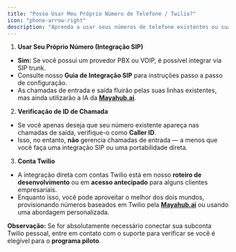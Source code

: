 ```yaml
---
title: "Posso Usar Meu Próprio Número de Telefone / Twilio?"
icon: "phone-arrow-right"
description: "Aprenda a usar seus números de telefone existentes ou sua conta Twilio com a Mayahub.ai por meio de integração SIP ou verificação de ID de chamada "
---
```


1. **Usar Seu Próprio Número (Integração SIP)**

- **Sim:** Se você possui um provedor PBX ou VOIP, é possível integrar via SIP trunk.
- Consulte nosso **Guia de Integração SIP** para instruções passo a passo de configuração.
- As chamadas de entrada e saída fluirão pelas suas linhas existentes, mas ainda utilizarão a IA da [**Mayahub.ai**](http://Mayahub.ai).

2. **Verificação de ID de Chamada**

- Se você apenas deseja que seu número existente apareça nas chamadas de saída, verifique-o como **Caller ID**.
- Isso, no entanto, **não** gerencia chamadas de entrada — a menos que você faça uma integração SIP ou uma portabilidade direta.

3. **Conta Twilio**

- A integração direta com contas Twilio está em nosso **roteiro de desenvolvimento** ou em **acesso antecipado** para alguns clientes empresariais.
- Enquanto isso, você pode aproveitar o melhor dos dois mundos, provisionando números baseados em Twilio pela [**Mayahub.ai**](http://Mayahub.ai) ou usando uma abordagem personalizada.

**Observação:** Se for absolutamente necessário conectar sua subconta Twilio pessoal, entre em contato com o suporte para verificar se você é elegível para o **programa piloto**.